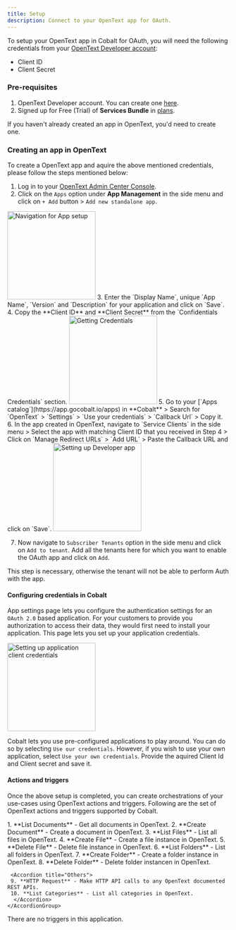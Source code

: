 ```yaml
---
title: Setup
description: Connect to your OpenText app for OAuth.
---
```

To setup your OpenText app in Cobalt for OAuth, you will need the following credentials from your [OpenText Developer account](https://developer.opentext.com/):
- Client ID
- Client Secret

### Pre-requisites

1. OpenText Developer account. You can create one [here](https://ui.otiam.opentext.com/#/walkup).
2. Signed up for Free (Trial) of **Services Bundle** in [plans](https://developer.opentext.com/plans).


<Info>If you haven't already created an app in OpenText, you'd need to create one.</Info>

### Creating an app in OpenText

To create a OpenText app and aquire the above mentioned credentials, please follow the steps mentioned below:

1. Log in to your [OpenText Admin Center Console](https://developer.opentext.com/).
2. Click on the `Apps` option under **App Management** in the side menu and click on `+ Add` button > `Add new standalone app`.
<img height="200" src="/images/Opentext/opentext_navigation.png" alt="Navigation for App setup"/>
3. Enter the `Display Name`, unique `App Name`, `Version` and `Description` for your application and click on `Save`.
4. Copy the **Client ID** and **Client Secret** from the `Confidentials Credentials` section.
<img height="200" src="/images/Opentext/opentext_credentials.png" alt="Getting Credentials"/>
5. Go to your [`Apps catalog`](https://app.gocobalt.io/apps) in **Cobalt** > Search for `OpenText` > `Settings` > `Use your credentials` > `Callback Url` > Copy it.
6. In the app created in OpenText, navigate to `Service Clients` in the side menu > Select the app with matching Client ID that you received in Step 4 > Click on `Manage Redirect URLs` > `Add URL` > Paste the Callback URL and click on `Save`.
<img height="200" src="/images/Opentext/opentext_config.png" alt="Setting up Developer app"/>

7. Now navigate to `Subscriber Tenants` option in the side menu and click on `Add to tenant`. Add all the tenants here for which you want to enable the OAuth app and click on `Add`.
<Note>
This step is necessary, otherwise the tenant will not be able to perform Auth with the app.
</Note>


#### Configuring credentials in Cobalt
App settings page lets you configure the authentication settings for an `OAuth 2.0` based application. For your customers to provide you authorization to access their data,
they would first need to install your application. This page lets you set up your application credentials.

<img height="200" src="/images/Opentext/opentext_cobalt.png" alt="Setting up application client credentials"/>

Cobalt lets you use pre-configured applications to play around. You can do so by selecting `Use our credentials`. However, if you wish to use your own application,
select `Use your own credentials`. Provide the aquired Client Id and Client secret and save it.


#### Actions and triggers
Once the above setup is completed, you can create orchestrations of your use-cases using OpenText actions and triggers. Following are the set of OpenText actions and triggers
supported by Cobalt.

<Tabs>
  <Tab title="Actions">
  <AccordionGroup>
  <Accordion title="Documents">
     1. **List Documents** - Get all documents in OpenText.
     2. **Create Document** - Create a document in OpenText.
     </Accordion>
     <Accordion title="Files">
     3. **List Files** - List all files in OpenText.
     4. **Create File** - Create a file instance in OpenText.
     5. **Delete File** - Delete file instance in OpenText.
      </Accordion>
     <Accordion title="Folders">
     6. **List Folders** - List all folders in OpenText.
     7. **Create Folder** - Create a folder instance in OpenText.
     8. **Delete Folder** - Delete folder instancen in OpenText.
      </Accordion>

     <Accordion title="Others">
     9. **HTTP Request** - Make HTTP API calls to any OpenText documented REST APIs.
     10. **List Categories** - List all categories in OpenText.
      </Accordion>
    </AccordionGroup>
  </Tab>
  
  <Tab title="Triggers">
        There are no triggers in this application.
  </Tab>
</Tabs>
